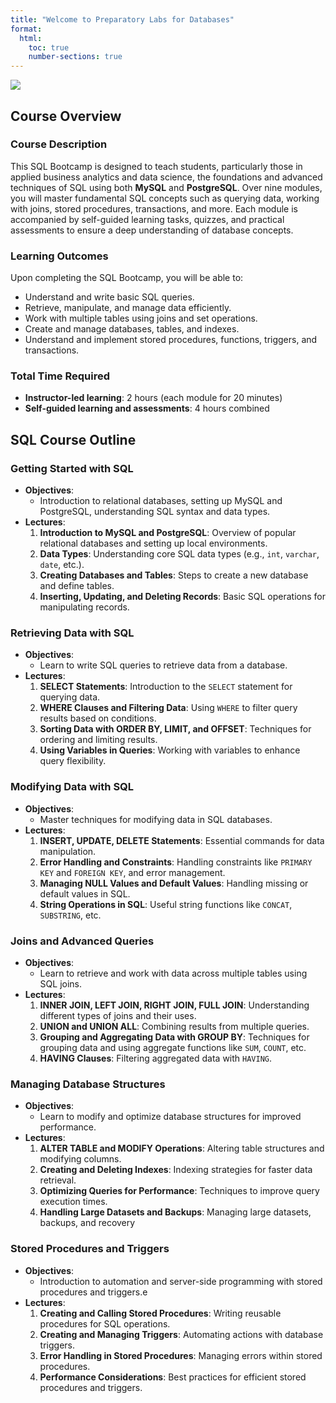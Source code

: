 ```yaml
---
title: "Welcome to Preparatory Labs for Databases"
format:
  html:
    toc: true
    number-sections: true
---
```


![](./images/web-database-1.gif)

## Course Overview

### Course Description

This SQL Bootcamp is designed to teach students, particularly those in applied business analytics and data science, the foundations and advanced techniques of SQL using both **MySQL** and **PostgreSQL**. Over nine modules, you will master fundamental SQL concepts such as querying data, working with joins, stored procedures, transactions, and more. Each module is accompanied by self-guided learning tasks, quizzes, and practical assessments to ensure a deep understanding of database concepts.

### Learning Outcomes

Upon completing the SQL Bootcamp, you will be able to:

- Understand and write basic SQL queries.
- Retrieve, manipulate, and manage data efficiently.
- Work with multiple tables using joins and set operations.
- Create and manage databases, tables, and indexes.
- Understand and implement stored procedures, functions, triggers, and transactions.

### Total Time Required

- **Instructor-led learning**: 2 hours (each module for 20 minutes)
- **Self-guided learning and assessments**: 4 hours combined

## SQL Course Outline

### Getting Started with SQL

- **Objectives**: 
  - Introduction to relational databases, setting up MySQL and PostgreSQL, understanding SQL syntax and data types.
  
- **Lectures**:
  1. **Introduction to MySQL and PostgreSQL**: Overview of popular relational databases and setting up local environments.
  2. **Data Types**: Understanding core SQL data types (e.g., `int`, `varchar`, `date`, etc.).
  3. **Creating Databases and Tables**: Steps to create a new database and define tables.
  4. **Inserting, Updating, and Deleting Records**: Basic SQL operations for manipulating records.


### Retrieving Data with SQL

- **Objectives**: 
  - Learn to write SQL queries to retrieve data from a database.
  
- **Lectures**:
  1. **SELECT Statements**: Introduction to the `SELECT` statement for querying data.
  2. **WHERE Clauses and Filtering Data**: Using `WHERE` to filter query results based on conditions.
  3. **Sorting Data with ORDER BY, LIMIT, and OFFSET**: Techniques for ordering and limiting results.
  4. **Using Variables in Queries**: Working with variables to enhance query flexibility.


### Modifying Data with SQL

- **Objectives**: 
  - Master techniques for modifying data in SQL databases.
  
- **Lectures**:
  1. **INSERT, UPDATE, DELETE Statements**: Essential commands for data manipulation.
  2. **Error Handling and Constraints**: Handling constraints like `PRIMARY KEY` and `FOREIGN KEY`, and error management.
  3. **Managing NULL Values and Default Values**: Handling missing or default values in SQL.
  4. **String Operations in SQL**: Useful string functions like `CONCAT`, `SUBSTRING`, etc.



### Joins and Advanced Queries

- **Objectives**: 
  - Learn to retrieve and work with data across multiple tables using SQL joins.
  
- **Lectures**:
  1. **INNER JOIN, LEFT JOIN, RIGHT JOIN, FULL JOIN**: Understanding different types of joins and their uses.
  2. **UNION and UNION ALL**: Combining results from multiple queries.
  3. **Grouping and Aggregating Data with GROUP BY**: Techniques for grouping data and using aggregate functions like `SUM`, `COUNT`, etc.
  4. **HAVING Clauses**: Filtering aggregated data with `HAVING`.


### Managing Database Structures

- **Objectives**: 
  - Learn to modify and optimize database structures for improved performance.
  
- **Lectures**:
  1. **ALTER TABLE and MODIFY Operations**: Altering table structures and modifying columns.
  2. **Creating and Deleting Indexes**: Indexing strategies for faster data retrieval.
  3. **Optimizing Queries for Performance**: Techniques to improve query execution times.
  4. **Handling Large Datasets and Backups**: Managing large datasets, backups, and recovery


### Stored Procedures and Triggers

- **Objectives**: 
  - Introduction to automation and server-side programming with stored procedures and triggers.e
  
- **Lectures**:
  1. **Creating and Calling Stored Procedures**: Writing reusable procedures for SQL operations.
  2. **Creating and Managing Triggers**: Automating actions with database triggers.
  3. **Error Handling in Stored Procedures**: Managing errors within stored procedures.
  4. **Performance Considerations**: Best practices for efficient stored procedures and triggers.

